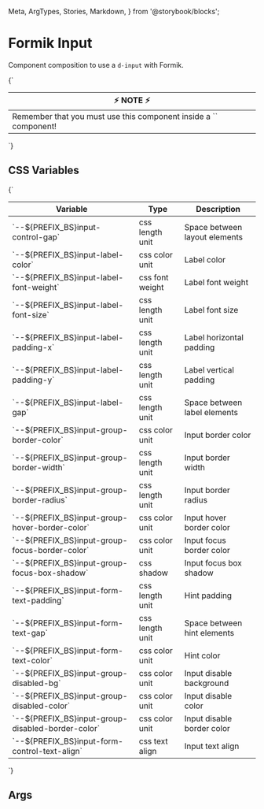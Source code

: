   Meta,
  ArgTypes,
  Stories,
  Markdown,
} from '@storybook/blocks';


# Formik Input

Component composition to use a `d-input` with Formik.

<Markdown>
  {`

  | ⚡ NOTE ⚡                                                                     |
  |------------------------------------------------------------------------------|
  | Remember that you must use this component inside a \`<Formik />\` component! |

  `}
</Markdown>

## CSS Variables
<Markdown>
  {`

  | Variable                                            | Type            | Description                   |
  |-----------------------------------------------------|-----------------|-------------------------------|
  | \`--${PREFIX_BS}input-control-gap\`                 | css length unit | Space between layout elements |
  | \`--${PREFIX_BS}input-label-color\`                 | css color unit  | Label color                   |
  | \`--${PREFIX_BS}input-label-font-weight\`           | css font weight | Label font weight             |
  | \`--${PREFIX_BS}input-label-font-size\`             | css length unit | Label font size               |
  | \`--${PREFIX_BS}input-label-padding-x\`             | css length unit | Label horizontal padding      |
  | \`--${PREFIX_BS}input-label-padding-y\`             | css length unit | Label vertical padding        |
  | \`--${PREFIX_BS}input-label-gap\`                   | css length unit | Space between label elements  |
  | \`--${PREFIX_BS}input-group-border-color\`          | css color unit  | Input border color            |
  | \`--${PREFIX_BS}input-group-border-width\`          | css length unit | Input border width            |
  | \`--${PREFIX_BS}input-group-border-radius\`         | css length unit | Input border radius           |
  | \`--${PREFIX_BS}input-group-hover-border-color\`    | css color unit  | Input hover border color      |
  | \`--${PREFIX_BS}input-group-focus-border-color\`    | css color unit  | Input focus border color      |
  | \`--${PREFIX_BS}input-group-focus-box-shadow\`      | css shadow      | Input focus box shadow        |
  | \`--${PREFIX_BS}input-form-text-padding\`           | css length unit | Hint padding                  |
  | \`--${PREFIX_BS}input-form-text-gap\`               | css length unit | Space between hint elements   |
  | \`--${PREFIX_BS}input-form-text-color\`             | css color unit  | Hint color                    |
  | \`--${PREFIX_BS}input-group-disabled-bg\`           | css color unit  | Input disable background      |
  | \`--${PREFIX_BS}input-group-disabled-color\`        | css color unit  | Input disable color           |
  | \`--${PREFIX_BS}input-group-disabled-border-color\` | css color unit  | Input disable border color    |
  | \`--${PREFIX_BS}input-form-control-text-align\`     | css text align  | Input text align              |

`}
</Markdown>

## Args
<Meta of={DFormikInputStories} />

<ArgTypes of={DFormikInputStories} />

<Stories />


